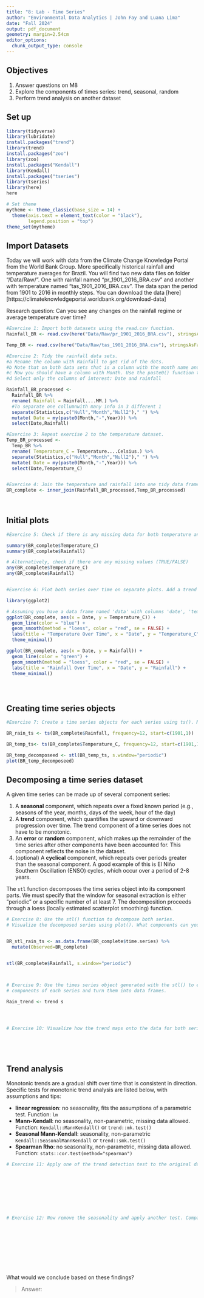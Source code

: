 ```yaml
---
title: "8: Lab - Time Series"
author: "Environmental Data Analytics | John Fay and Luana Lima"
date: "Fall 2024"
output: pdf_document
geometry: margin=2.54cm
editor_options: 
  chunk_output_type: console
---
```


## Objectives
1. Answer questions on M8
2. Explore the components of times series: trend, seasonal, random
3. Perform trend analysis on another dataset

## Set up

```r

library(tidyverse)
library(lubridate)
install.packages("trend")
library(trend)
install.packages("zoo")
library(zoo)
install.packages("Kendall")
library(Kendall)
install.packages("tseries")
library(tseries)
library(here)
here

# Set theme
mytheme <- theme_classic(base_size = 14) +
  theme(axis.text = element_text(color = "black"), 
        legend.position = "top")
theme_set(mytheme)
```

## Import Datasets

Today we will work with data from the Climate Change Knowledge Portal from the World Bank Group. More specifically historical rainfall and temperature averages for Brazil. You will find two new data files on folder "/Data/Raw/". One with rainfall named "pr_1901_2016_BRA.csv" and another with temperature named "tas_1901_2016_BRA.csv". The data span the period from 1901 to 2016 in monthly steps. You can download the data [here][https://climateknowledgeportal.worldbank.org/download-data]

Research question: Can you see any changes on the rainfall regime or average temperature over time?

```r
#Exercise 1: Import both datasets using the read.csv function.
Rainfall_BR <- read.csv(here("Data/Raw/pr_1901_2016_BRA.csv"), stringsAsFactors = TRUE)

Temp_BR <- read.csv(here("Data/Raw/tas_1901_2016_BRA.csv"), stringsAsFactors = TRUE)

#Exercise 2: Tidy the rainfall data sets.
#a Rename the column with Rainfall to get rid of the dots.
#b Note that on both data sets that is a column with the month name and average. Convert it to a Month column by separating the string, i.e., month in one column and the word "Average" on another. Hint: use the separate() function in the pipe.
#c Now you should have a column with Month. Use the paste0() function to paste month and year together and create a date object.
#d Select only the columns of interest: Date and rainfall

Rainfall_BR_processed <-
  Rainfall_BR %>% 
  rename( Rainfall = Rainfall....MM.) %>% 
  #To separate one collumnwith many info in 3 different 1 
  separate(Statistics,c("Null","Month","Null2")," ") %>% 
  mutate( Date = my(paste0(Month,"-",Year))) %>% 
  select(Date,Rainfall)

#Exercise 3: Repeat exercise 2 to the temperature dataset.
Temp_BR_processed <-
  Temp_BR %>% 
  rename( Temperature_C = Temperature....Celsius.) %>% 
  separate(Statistics,c("Null","Month","Null2")," ") %>% 
  mutate( Date = my(paste0(Month,"-",Year))) %>% 
  select(Date,Temperature_C)  


#Exercise 4: Join the temperature and rainfall into one tidy data frame with 3 columns: Date, Rainfall and Temperature.
BR_complete <- inner_join(Rainfall_BR_processed,Temp_BR_processed)
  
           
```


## Initial plots

```r

#Exercise 5: Check if there is any missing data for both temperature and rainfall series.

summary(BR_complete$Temperature_C)  
summary(BR_complete$Rainfall)     

# Alternatively, check if there are any missing values (TRUE/FALSE)
any(BR_complete$Temperature_C)
any(BR_complete$Rainfall)


#Exercise 6: Plot both series over time on separate plots. Add a trend line using geom_smooth(). Can you say something about the trend just by visualizing the data?

library(ggplot2)

# Assuming you have a data frame named 'data' with columns 'date', 'temperature', and 'rainfall'
ggplot(BR_complete, aes(x = Date, y = Temperature_C)) +
  geom_line(color = "blue") +
  geom_smooth(method = "loess", color = "red", se = FALSE) +
  labs(title = "Temperature Over Time", x = "Date", y = "Temperature_C") +
  theme_minimal()

ggplot(BR_complete, aes(x = Date, y = Rainfall)) +
  geom_line(color = "green") +
  geom_smooth(method = "loess", color = "red", se = FALSE) +
  labs(title = "Rainfall Over Time", x = "Date", y = "Rainfall") +
  theme_minimal()





```

## Creating time series objects

```r
#Exercise 7: Create a time series objects for each series using ts(). Make sure you specify the starting point and frequency.

BR_rain_ts <- ts(BR_complete$Rainfall, frequency=12, start=c(1901,1))

BR_temp_ts<- ts(BR_complete$Temperature_C, frequency=12, start=c(1901,1))

BR_temp_decomposeed <- stl(BR_temp_ts, s.window="periodic")
plot(BR_temp_decomposeed)


```


## Decomposing a time series dataset

A given time series can be made up of several component series: 

1. A **seasonal** component, which repeats over a fixed known period (e.g., seasons of the year, months, days of the week, hour of the day)
2. A **trend** component, which quantifies the upward or downward progression over time. The trend component of a time series does not have to be monotonic.
3. An **error** or **random** component, which makes up the remainder of the time series after other components have been accounted for. This component reflects the noise in the dataset. 
4. (optional) A **cyclical** component, which repeats over periods greater than the seasonal component. A good example of this is El Niño Southern Oscillation (ENSO) cycles, which occur over a period of 2-8 years.


The `stl` function decomposes the time series object into its component parts. We must specify that the window for seasonal extraction is either "periodic" or a specific number of at least 7. The decomposition proceeds through a loess (locally estimated scatterplot smoothing) function.

```r

# Exercise 8: Use the stl() function to decompose both series. 
# Visualize the decomposed series using plot(). What components can you identify?


BR_stl_rain_ts <- as.data.frame(BR_complete$time.series) %>%
  mutate(Observed=BR_complete) 


stl(BR_complete$Rainfall, s.window="periodic")



# Exercise 9: Use the times series object generated with the stl() to extract the 
# components of each series and turn them into data frames.

Rain_trend <- trend s




# Exercise 10: Visualize how the trend maps onto the data for both series






```


## Trend analysis

Monotonic trends are a gradual shift over time that is consistent in direction. Specific tests for monotonic trend analysis are listed below, with assumptions and tips: 

* **linear regression**: no seasonality, fits the assumptions of a parametric test. Function: `lm`
* **Mann-Kendall**: no seasonality, non-parametric, missing data allowed. Function: `Kendall::MannKendall()` or `trend::mk.test()`
* **Seasonal Mann-Kendall**: seasonality, non-parametric `Kendall::SeasonalMannKendall` or `trend::smk.test()`
* **Spearman Rho**: no seasonality, non-parametric, missing data allowed. Function: `stats::cor.test(method="spearman")`


```r

# Exercise 11: Apply one of the trend detection test to the original data set. Remember that the data has seasonal component, which test can be applied in this case?









# Exercise 12: Now remove the seasonality and apply another test. Compare the results with what you obtained on Exercise 9.











```

What would we conclude based on these findings? 

> Answer:


